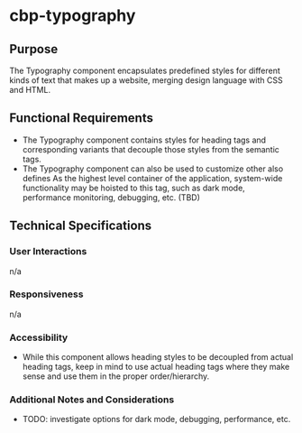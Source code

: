 
<Meta title="Components/Typography/Specifications" />

# cbp-typography

## Purpose

The Typography component encapsulates predefined styles for different kinds of text that makes up a website, merging design language with CSS and HTML.

## Functional Requirements

* The Typography component contains styles for heading tags and corresponding variants that decouple those styles from the semantic tags.
* The Typography component can also be used to customize other also defines As the highest level container of the application, system-wide functionality may be hoisted to this tag, such as dark mode, performance monitoring, debugging, etc. (TBD)

## Technical Specifications

### User Interactions

n/a

### Responsiveness

n/a

### Accessibility

* While this component allows heading styles to be decoupled from actual heading tags, keep in mind to use actual heading tags where they make sense and use them in the proper order/hierarchy.

### Additional Notes and Considerations

* TODO: investigate options for dark mode, debugging, performance, etc.
